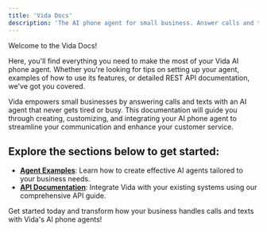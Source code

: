 ```yaml
---
title: 'Vida Docs'
description: 'The AI phone agent for small business. Answer calls and texts with an AI phone agent that always works and is never busy.'
---
```


Welcome to the Vida Docs!

Here, you'll find everything you need to make the most of your Vida AI phone agent. Whether you're looking for tips on setting up your agent, examples of how to use its features, or detailed REST API documentation, we've got you covered.

Vida empowers small businesses by answering calls and texts with an AI agent that never gets tired or busy. This documentation will guide you through creating, customizing, and integrating your AI phone agent to streamline your communication and enhance your customer service.

## Explore the sections below to get started:

- **[Agent Examples](/examples)**: Learn how to create effective AI agents tailored to your business needs.
- **[API Documentation](/api-reference/overview)**: Integrate Vida with your existing systems using our comprehensive API guide.

Get started today and transform how your business handles calls and texts with Vida's AI phone agents!
